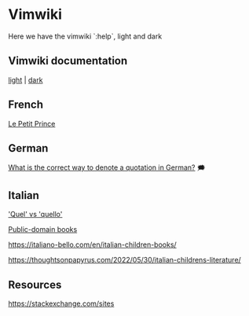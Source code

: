 = Vimwiki =

Here we have the vimwiki `:help`, light and dark

== Vimwiki documentation ==

[[local:vimwiki.txt.breve.htm|light]] | [[local:vimwiki.txt.dark.htm|dark]]

== French ==

[[french/le-petit-prince|Le Petit Prince]]

== German ==

[[https://german.stackexchange.com/questions/117/what-is-the-correct-way-to-denote-a-quotation-in-german|What is the correct way to denote a quotation in German?]] 🗯

== Italian ==

[[italian/quel-vs-quello|'Quel' vs 'quello']]

[[italian/public-domain-books|Public-domain books]]

https://italiano-bello.com/en/italian-children-books/

https://thoughtsonpapyrus.com/2022/05/30/italian-childrens-literature/

== Resources ==

[[https://stackexchange.com/sites]]

